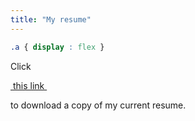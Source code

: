 ```yaml
---
title: "My resume"
---
```

``` css
.a { display : flex }

```

<div class = "a">
<p>Click</p>
<a href = "Trevor Romich Resume 3_13_2022.pdf" target = "_blank">&nbsp;this link&nbsp;</a>
<p>to download a copy of my current resume.</p>
</div>
<br></br>
